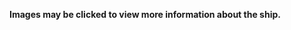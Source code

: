'''Images may be clicked to view more information about the ship.'''

{{NanaminShipInfo
| Haruna/Kai Ni/97/-
| I find at least 3 of her any time I'm leveling at 3-2.
|-
| Kongou/Kai Ni/97/-
| Burning Love~!
|-
| Hiei/Kai Ni/98/-
| Kinda want her seasonal line back.
|-
| Kirishima/Kai Ni/98/-
| I didn't actually expect her to hit 75, but she got there while leveling Choukai :3...
|-
| Mutsu/Kai/99/-
| Mutsu, the Spring E-5 god.
|-
| Fusou/Kai Ni/98/-
| Who ate all my Spring event blueprints...?
|-
| Yamashiro/Kai Ni/98/-
|-
| Italia/-/97/-
|-
| Roma/Kai/97/-
|-
| Nagato/Kai/97/-
| What took you so long to appear for me? ; A ;
|-
| Ise/Kai/94/-
| Ended up making her a BBV because of quests.
|-
| Hyuuga/Kai/96/-
|-
| Yamato/Kai/99/-
|-
| Mutsu/Kai/97/-
| The spare is 90+...
|-
| Bismarck/drei/98/-
| I FINALLY GOT YOU.
|-
| Iowa/Kai/90/-
| Dat...Engrish(?).
|-
| Kaga/Kai/99/-
| The 46 plane slot is amazing.
|-
| Souryuu/Kai Ni/97/-
| I like her kai art better...
|-
| Zuikaku/Kai Ni A/98/-
| My favorite carrier.
|-
| Akagi/Kai/98/-
| I actually had her as my first CV by drop, not the quest.
|-
| Hiryuu/Kai Ni/97/-
| She eluded me until a Taihou LSC failure.
|-
| Katsuragi/Kai/98/-
|-
| Unryuu/Kai/97/-
| Pretty soothing voice...
|-
| Shoukaku/Kai Ni A/98/-
|-
| Amagi/Kai/97/-
| I never thought I'd be leveling her until DAT SHIPLOCKING.
|-
| Zuihou/Kai/96/-
| I really like her but her stats suck ><.
|-
| Ryuujou/Kai Ni/99/-
| Pettanko goddess. Also known as a black hole.
|-
| Junyou/Kai Ni/99/-
| Finally done maxing this drunk out.
|-
| Hiyou/Kai/98/-
|-
| Shouhou/Kai/97/-
|-
| Chiyoda/Carrier Kai Ni/94/-
|-
| Chitose/Carrier Kai Ni/94/-
|-
| Houshou/Kai/91/-
|-
| Graf Zeppelin/-/98/-
|-
| Maya/Kai Ni/99/-
| Dat kai ni art.
|-
| Furutaka/Kai Ni/96/-
| Her kai ni changes her art so much.
|-
| Haguro/Kai Ni/97/-
|-
| Choukai/Kai Ni/98/-
|-
| Ashigara/Kai Ni/96/-
|-
| Nachi/Kai Ni/95/-
|-
| Tone/Kai Ni/98/-
| Wagahai is too strong.
|-
| Kumano/Kai/94/-
| Kumano may have Mogami-class stats, but she has the unrivaled luck of the gods for some reason. Came back from most EO and event maps without a scratch.
|-
| Suzuya/-/97/-
| I wish I had her during Spring 2015 E-5...
|-
| Myoukou/Kai Ni/95/-
| She probably would've helped during Summer 2015 E-7.
|-
| Mogami/Kai/94/-
| She's been here since Winter 2015 (and she was one of my clearing ships too). Was leveled really late.
|-
| Kinugasa/Kai Ni/91/-
|-
| Prinz Eugen/Kai/91/-
| Thanks to McDerp for finding her in one run.
|-
| Chikuma/Kai Ni/95/-
|-
| Kako/Kai Ni/92/-
|-
| Mikuma/Kai/93/-
|-
| Aoba/Kai/90/-
|-
| Pola/Kai/71/80
|-
| Zara/Kai/70/80
|-
| Sendai/Kai Ni/148/155
| Sendai is best. Married on March 31, 2015.
|-
| Naka/Kai Ni/95/-
| I may laugh about her 2-4-11, but she's still a favorite of mine.
|-
| Jintsuu/Kai Ni/95/-
| Her kai ni is growing on me.
|-
| Ooyodo/Kai/98/-
| Ooyodo's doing a lot better since she passed 70.
|-
| Abukuma/Kai Ni/99/-
|-
| Kuma/Kai/83/-
|-
| Kitakami/Kai Ni/99/-
| The way she talks is nice to listen to...
|-
| Ooi/Kai Ni/99/-
| Her line about how great torpedoes are is somehow nice to listen to.
|-
| Kiso/Kai Ni/99/-
| Cap'n Kiso.
|-
| Yuubari/Kai/67/-
|-
| Tatsuta/Kai/54/-
|-
| Isuzu/Kai Ni/90/-
|-
| Nagara/Kai/80/-
|-
| Верный/-/97/-
| She's the only reason I know how to spell хорошо now.
|-
| Yuudachi/Kai Ni/98/-
| Poi? I like how it sounds elongated.
|-
| Shigure/Kai Ni/98/-
| The PTSD theories make her have one of the most drastic personality changes in the fandom. Quite a nice addition.
|-
| Yukikaze/Kai/98/-
| Shireeee~!
|-
| Shimakaze/Kai/97/-
| She's fast. I wish she had a 2x EXP multiplier to show it [[File:Pacman.png|link=]]
|-
| Akatsuki/Kai Ni/97/-
| The lady has become more lady-like...
|-
| Fubuki/Kai Ni/94/-
| My personal taiha magnet.
|-
| Mutsuki/Kai Ni/93/-
| She looks great with that jacket.
|-
| Teruzuki/Kai/97/-
| 220k fuel and ammo spent to get her on Summer 2015 E-7 Hard.
|-
| Ayanami/Kai Ni/97/-
| Took me long enough.
|-
| Hatsushimo/Kai Ni/96/-
| MLG DD.
|-
| Murakumo/Kai Ni/95/-
|-
| Asashio/Kai Ni D/85/-
|-
| Mochizuki/Kai/74/-
|-
| Nagatsuki/Kai/75/-
|-
| Satsuki/Kai Ni/86/-
|-
| Mikazuki/Kai/72/-
|-
| Kikuzuki/Kai/63/-
|-
| Arare/Kai/61/-
|-
| Kisaragi/Kai Ni/76/-
|-
| Fumizuki/Kai/56/-
|-
| Inazuma/Kai/64/-
| My starter who hasn't seen much action at all.
|-
| Arashio/Kai/61/-
|-
| Kasumi/Kai Ni/95/-
|-
| Shirayuki/Kai/50/-
|-
| Yayoi/Kai/71/-
|-
| Kawakaze/Kai Ni/88/-
|-
| Ushio/Kai Ni/80/-
|-
| Ikazuchi/Kai/72/-
|-
| Hamakaze/Kai/74/-
|-
| Shiratsuyu/Kai/50/-
|-
| Urakaze/Kai/61/-
|-
| Akizuki/Kai/92/-
|-
| Kiyoshimo/Kai/82/-
|-
| Hatsuzuki/Kai/94/-
|-
| Tokitsukaze/Kai/53/-
|-
| Ooshio/Kai Ni/80/-
|-
| Umikaze/Kai/60/-
|-
| Isokaze/Kai/49/-
|-
| Amatsukaze/Kai/48/-
|-
| Ro-500/-/99/-
| Best sub. As much as I like U-511, I like Ro-chan better because of her upbeat personality.
|-
| I-58/Kai/99/-
| Dechi or Decchi? Lololol.
|-
| I-58/-/70/-
| This is a spare for Orel.
|-
| I-168/Kai/99/-
| Probably my second favorite sub.
|-
| I-168/Kai/78/-
| This is a spare for Orel.
|-
| I-168/-/61/-
| This is a spare for Orel.
|-
| I-8/Kai/99/-
|-
| I-19/Kai/99/-
| OP sub.
|-
| I-401/Kai/54/99
|-
| Akitsu Maru/Kai/91/-
| All the Akitsu Maru branching. All of it.
|-
| Akashi/Kai/35/-
| Just gotta level my spare for a full complement of cranes...
|-
| Mizuho/Kai/90/-
| Spoils from hunting for Akizuki during Fall.
|-
| Kashima/Kai/90/-
|-
| Akitsushima/Kai/77/80
|-
}}